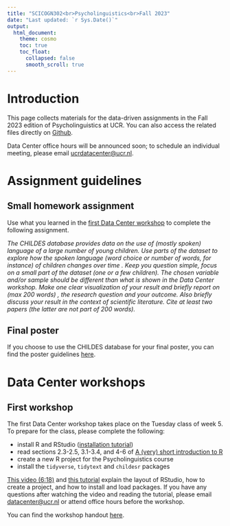 ```yaml
---
title: "SCICOGN302<br>Psycholinguistics<br>Fall 2023"
date: "Last updated: `r Sys.Date()`"
output: 
  html_document:
    theme: cosmo
    toc: true
    toc_float:
      collapsed: false
      smooth_scroll: true
---
```


# Introduction

This page collects materials for the data-driven assignments in the Fall 2023 edition of Psycholinguistics at UCR.
You can also access the related files directly on [Github](https://github.com/ucrdatacenter/projects).

Data Center office hours will be announced soon; to schedule an individual meeting, please email [ucrdatacenter@ucr.nl](mailto:ucrdatacenter@ucr.nl).

# Assignment guidelines

## Small homework assignment

Use what you learned in the [first Data Center workshop](SCICOGN302/workshop1) to complete the following assignment.

*The CHILDES database provides data on the use of (mostly spoken) language of a large number of young children. Use parts of the dataset to explore how the spoken language (word choice or number of words, for instance) of children changes over time . Keep you question simple, focus on a small part of the dataset (one or a few children). The chosen variable and/or sample should be different than what is shown in the Data Center workshop. Make one clear visualization of your result and briefly report on (max 200 words) , the research question and your outcome. Also briefly discuss your result in the context of scientific literature. Cite at least two papers (the latter are not part of 200 words).*

## Final poster

If you choose to use the CHILDES database for your final poster, you can find the poster guidelines [here](SCICOGN302/poster_guidelines).

# Data Center workshops

## First workshop

The first Data Center workshop takes place on the Tuesday class of week 5.
To prepare for the class, please complete the following:

* install R and RStudio ([installation tutorial](https://ucrdatacenter.github.io/tutorial/r_install.html))
* read sections 2.3-2.5, 3.1-3.4, and 4-6 of [A (very) short introduction to R](https://github.com/ClaudiaBrauer/A-very-short-introduction-to-R/blob/master/documents/A%20(very)%20short%20introduction%20to%20R.pdf)
* create a new R project for the Psycholinguistics course 
* install the `tidyverse`, `tidytext` and `childesr` packages

[This video (6:18)](https://vimeo.com/860596815/4a202dd077?share=copy) and [this tutorial](https://ucrdatacenter.github.io/tutorial/r_basics.html) explain the layout of RStudio, how to create a project, and how to install and load packages.
If you have any questions after watching the video and reading the tutorial, please email [datacenter@ucr.nl](mailto:datacenter@ucr.nl) or attend office hours before the workshop.

You can find the workshop handout [here](SCICOGN302/workshop1).
